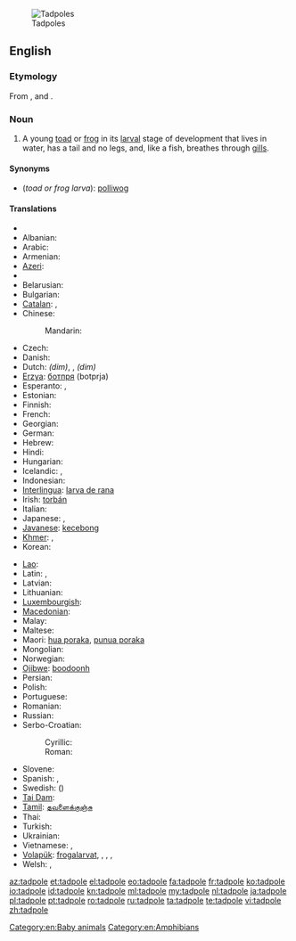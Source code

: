 [[Image:Tadpoles 10 days.jpg|thumb|Tadpoles]]
==English==
{{wikipedia}}

===Etymology===
From {{etyl|enm}}, {{term|lang=enm|tad||toad}} and {{term|lang=enm|poll||head}}.

===Noun===
{{en-noun}}

# A young [[toad]] or [[frog]] in its [[larval]] stage of development that lives in water, has a tail and no legs, and, like a fish, breathes through [[gill]]s.

====Synonyms====
* (''toad or frog larva''): [[polliwog]]

====Translations====
{{trans-top|toad or frog larva}}
* {{trreq|af}}
* Albanian: {{t+|sq|fulterëz|f|xs=Albanian}}
* Arabic: {{t|ar|شرغوف|m|tr=šurğūf|alt=شُرْغُوف|sc=Arab}}
* Armenian: {{t|hy|շերեփուկ|tr=šerep'uk|sc=Armn}}
* [[Azeri]]: {{t-|az|çömçəquyruq|xs=Azeri}}
* {{trreq|eu}}
* Belarusian: {{t|be|апалонік|m|tr=apalónik|sc=Cyrl}}
* Bulgarian: {{t|bg|попова лъжичка|f|tr=popova lǎžička|sc=Cyrl}}
* [[Catalan]]: {{t|ca|capgròs|m}}, {{t|ca|cullerot|m}}
* Chinese:
*: Mandarin: {{t|zh|蝌蚪|tr=kēdǒu|sc=Hani}}
* Czech: {{t+|cs|pulec|m}}
* Danish: {{t-|da|haletudse|c}}
* Dutch: {{t|nl|dikkopje|m}} ''(dim)'', {{t|nl|dikkop|m}}, {{t|nl|kikkervisje}} ''(dim)''
* [[Erzya]]: [[ботпря]] (botprja)
* Esperanto: {{t-|eo|ranido|xs=Esperanto}}, {{t|eo|bufido}}
* Estonian: {{t-|et|kulles}}
* Finnish: {{t+|fi|nuijapää}}
* French: {{t+|fr|têtard|m}}
* Georgian: {{t|ka|თავკომბალა|tr=t‘avkombala|sc=Geor}}
* German: {{t+|de|Kaulquappe|f}}
* Hebrew: {{t-|he|ראשן|m|alt=רֹאשָׁן}}
* Hindi: {{t|hi|इल्ली|tr=illī|sc=Deva}}
* Hungarian: {{t+|hu|ebihal}}
* Icelandic: {{t|is|halakarta|f}},  {{t|is|froskungi|m}}
* Indonesian: {{t-|id|berudu|xs=Indonesian}}
* [[Interlingua]]: [[larva de rana]]
* Irish: [[torbán]] {{m}}
* Italian: {{t+|it|girino|m}}
* Japanese: {{t+|ja|おたまじゃくし|tr=おたまじゃくし, otamajakushi}}, {{t|ja|オタマジャクシ|tr=otamajakushi|sc=Jpan}}
* [[Javanese]]: [[kecebong]]
* [[Khmer]]: {{t|km|កូនក្អុក|tr=gunga’uk|sc=Khmr}}, {{t|km|កូនពៀក|tr=gunbpīk|sc=Khmr}}
* Korean: {{t|ko|올챙이|tr=olchaeng-i|sc=Kore}}
{{trans-mid}}
* [[Lao]]: {{t-|lo|ຮວກ|tr=huak|sc=Laoo|xs=Lao}}
* Latin: {{t-|la|ranunculus|m}}, {{t-|la|ranula|f}}
* Latvian: {{t|lv|kurkulis|m}}
* Lithuanian: {{t|lt|buožgalvis}}
* [[Luxembourgish]]: {{t|lb|Kauzekapp|m}}
* [[Macedonian]]: {{t|mk|полноглавец|m|tr=polnoglávec}}
* Malay: {{t-|ms|berudu|xs=Malay}}
* Maltese: {{t-|mt|marżepp|m|xs=Maltese}}
* Maori: [[hua poraka]], [[punua poraka]]
* Mongolian: {{t-|mn|шанаган хорхой|tr=šanagan horhoy|sc=Cyrl|xs=Mongolian}}
* Norwegian: {{t|no|Rumpetroll}}
* [[Ojibwe]]: [[boodoonh]]
* Persian: {{t-|fa|بچه قورباغه|tr=bačče-ye qurbâğe|xs=Persian}}
* Polish: {{t-|pl|kijanka|f}}
* Portuguese: {{t+|pt|girino|m}}
* Romanian: {{t+|ro|mormoloc|m}}
* Russian: {{t+|ru|головастик|m|tr=golovástik}}
* Serbo-Croatian:
*: Cyrillic: {{t|sh|пуноглавац|m}}
*: Roman: {{t|sh|punoglavac|m}}
* Slovene: {{t-|sl|paglavec|m}}
* Spanish: {{t+|es|renacuajo|m}},  {{t-|es|ranacuajo|m}}
* Swedish: ({{t|sv|grodyngel|grod}}){{t|sv|yngel|c}}
* [[Tai Dam]]: {{tø|blt|ʻkhuạk|sc=Tavt}}
* [[Tamil]]: [[தவளைக்குஞ்சு]]
* Thai: {{t|th|ลูกกบ|tr=lôok gòp|sc=Thai}}
* Turkish: {{t+|tr|iribaş}}
* Ukrainian: {{t|uk|пуголовок|m|tr=puholovok|sc=Cyrl}}
* Vietnamese: {{t+|vi|nòng nọc|xs=Vietnamese}}, {{t-|vi|nọc nọc|xs=Vietnamese}}
* [[Volapük]]: {{qualifier|male or female}} [[frogalarvat]], {{qualifier|male or female}} {{t|vo|frogül}}, {{qualifier|male or female}} {{t|vo|bufodül}}, {{qualifier|male or female}} {{t|vo|rosipül}}, {{qualifier|obsolete}} {{t|vo|smafrog}}
* Welsh: {{t-|cy|grifft|m|xs=Welsh}}, {{t|cy|penbwl|m|xs=Welsh}}
{{trans-bottom}}

[[Category:en:Baby animals]]
[[Category:en:Amphibians]]

[[az:tadpole]]
[[et:tadpole]]
[[el:tadpole]]
[[eo:tadpole]]
[[fa:tadpole]]
[[fr:tadpole]]
[[ko:tadpole]]
[[io:tadpole]]
[[id:tadpole]]
[[kn:tadpole]]
[[ml:tadpole]]
[[my:tadpole]]
[[nl:tadpole]]
[[ja:tadpole]]
[[pl:tadpole]]
[[pt:tadpole]]
[[ro:tadpole]]
[[ru:tadpole]]
[[ta:tadpole]]
[[te:tadpole]]
[[vi:tadpole]]
[[zh:tadpole]]